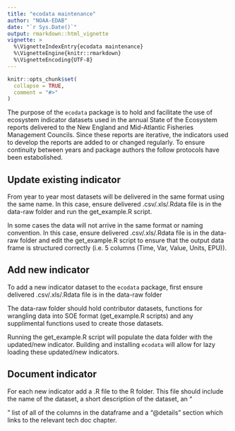 ```yaml
---
title: "ecodata maintenance"
author: "NOAA-EDAB"
date: "`r Sys.Date()`"
output: rmarkdown::html_vignette
vignette: >
  %\VignetteIndexEntry{ecodata maintenance}
  %\VignetteEngine{knitr::rmarkdown}
  %\VignetteEncoding{UTF-8}
---
```


```r
knitr::opts_chunk$set(
  collapse = TRUE,
  comment = "#>"
)
```

The purpose of the `ecodata` package is to hold and facilitate the use of ecosystem indicator datasets used in the annual State of the Ecosystem reports delivered to the New England and Mid-Atlantic Fisheries Management Councils. Since these reports are iterative, the indicators used to develop the reports are added to or changed regularly. To ensure continuity between years and package authors the follow protocols have been estabolished. 

## Update existing indicator

From year to year most datasets will be delivered in the same format using the same name. In this case, ensure delivered .csv/.xls/.Rdata file is in the data-raw folder and run the get_example.R script. 

In some cases the data will not arrive in the same format or naming convention. In this case, ensure delivered .csv/.xls/.Rdata file is in the data-raw folder and edit the get_example.R script to ensure that the output data frame is structured correctly (i.e. 5 columns (Time, Var, Value, Units, EPU)). 

## Add new indicator

To add a new indicator dataset to the `ecodata` package, first ensure delivered .csv/.xls/.Rdata file is in the data-raw folder


The data-raw folder should hold contributor datasets, functions for wrangling data into SOE format (get_example.R scripts) and any supplimental functions used to create those datasets. 

Running the get_example.R script will populate the data folder with the updated/new indicator. Building and installing `ecodata` will allow for lazy loading these updated/new indicators. 

## Document indicator
For each new indicator add a .R file to the R folder. This file should include the name of the dataset, a short description of the dataset, an "\item" list of all of the columns in the dataframe and a "@details" section which links to the relevant tech doc chapter. 


